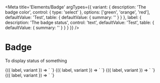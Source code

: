 
<Meta
  title='Elements/Badge'
  argTypes={{
    variant: {
      description: 'The badge color',
      control: { type: 'select' },
      options: ['green', 'orange', 'red'],
      defaultValue: 'Test',
      table: { defaultValue: { summary: '' } }
    },
    label: {
      description: 'The badge status',
      control: 'text',
      defaultValue: 'Test',
      table: { defaultValue: { summary: '' } }
    }
  }}
/>

# Badge

To display status of something

<Canvas>
  <Story
    name='gray'
    args={{
      variant: 'gray'
    }}
  >
    {({ label, variant }) => `
      <v-badge
        variant='${variant}'
        label='${label}'
      />
    `}
  </Story>
</Canvas>

<Canvas>
  <Story
    name='green'
    args={{
      variant: 'green'
    }}
  >
    {({ label, variant }) => `
      <v-badge
        variant='${variant}'
        label='${label}'
      />
    `}
  </Story>
</Canvas>

<Canvas>
  <Story
    name='orange'
    args={{ variant: 'orange' }}
  >
    {({ label, variant }) => `
      <v-badge
        variant='${variant}'
        label='${label}'
      />
    `}
  </Story>
</Canvas>

<Canvas>
  <Story
    name='red'
    args={{ variant: 'red' }}
  >
    {({ label, variant }) => `
      <v-badge
        variant='${variant}'
        label='${label}'
      />
    `}
  </Story>
</Canvas>
